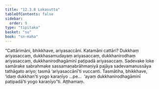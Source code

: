 ```yaml
---
title: "12.3.8 Lokasutta"
tableOfContents: false
sidebar:
  order: 9
type: "tipitaka"
basket: "su"
book: "sn-maha"
---
```



<DynamicBreadcrumb />

<Division number="1098" book="sn-maha">

<Paragraph number="2295" book="sn-maha">
“Cattārimāni, bhikkhave, ariyasaccāni. Katamāni cattāri? Dukkhaṃ ariyasaccaṃ, dukkhasamudayaṃ ariyasaccaṃ, dukkhanirodhaṃ ariyasaccaṃ, dukkhanirodhagāminī paṭipadā ariyasaccaṃ. Sadevake loke samārake sabrahmake sassamaṇabrāhmaṇiyā pajāya sadevamanussāya tathāgato ariyo; tasmā ‘ariyasaccānī’ti vuccanti.
</Paragraph>

<Paragraph number="2296" book="sn-maha">
Tasmātiha, bhikkhave, ‘idaṃ dukkhan’ti yogo karaṇīyo …pe…  ‘ayaṃ dukkhanirodhagāminī paṭipadā’ti yogo karaṇīyo”ti.

</Paragraph>
</Division>

<Paragraph number="2297" type="center" book="sn-maha">
Aṭṭhamaṃ.
</Paragraph>